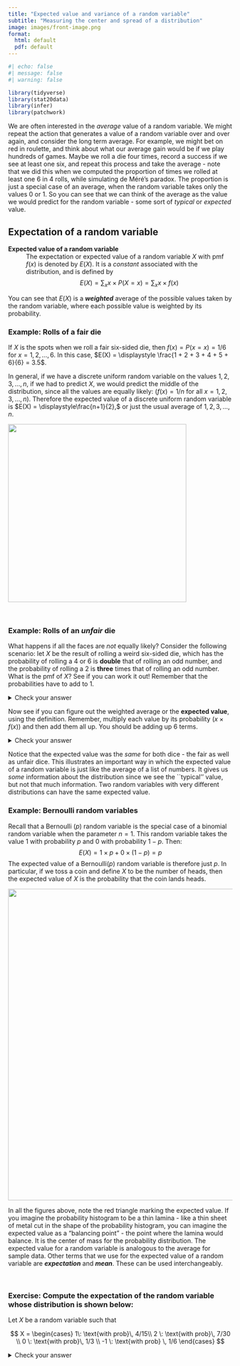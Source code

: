 ```yaml
---
title: "Expected value and variance of a random variable"
subtitle: "Measuring the center and spread of a distribution"
image: images/front-image.png
format:
  html: default
  pdf: default
---
```


```r
#| echo: false
#| message: false
#| warning: false

library(tidyverse)
library(stat20data)
library(infer)
library(patchwork)
```

[W]{.dropcap}e are often interested in the *average* value of a random variable. We might 
repeat the action that generates a value of a random variable over and over again, and consider the long term average. For example, we might bet on red in roulette, and think about what our average gain would be if we play hundreds of games. Maybe we roll a die four times, record a success if we see at least one six, and repeat this process and take the average - note that we did this when we computed the proportion of times we rolled at least one 6 in 4 rolls, while simulating de Méré's paradox. The proportion is just a special case of an average, when the random variable takes only the values $0$ or $1$. So you can see that we can think of the average as the value we would predict for the random variable - some sort of *typical* or  *expected* value.

## Expectation of a random variable

:::{.def}
**Expected value of a random variable**
 ~ The expectation or expected value of a random variable $X$ with pmf $f(x)$ is denoted by $E(X)$. It is a *constant* associated with the distribution, and is defined by 
$$
E(X) = \sum_x x \times P(X = x) = \sum_x x \times f(x)
$$
:::

You can see that $E(X)$ is a __*weighted*__ average of the possible values taken by the random variable, where each possible value is weighted by its probability.


### Example: Rolls of a fair die

If $X$ is the spots when we roll a fair six-sided die, then $f(x) = P(x = x) = 1/6$ for $x = 1, 2, \ldots, 6$. In this case, $E(X) = \displaystyle \frac{1 + 2 + 3 + 4 + 5 + 6}{6} = 3.5$.

In general, if we have a discrete uniform random variable on the values $1, 2, 3, \ldots, n$, if we had to predict $X$, we would predict the middle of the distribution, since all the values are equally likely:  ($f(x) =\displaystyle 1/n$ for all $x = 1, 2, 3, \ldots, n$). Therefore the expected value of a discrete uniform random variable is $E(X) = \displaystyle\frac{n+1}{2},$ or just the usual average of $1, 2, 3, \ldots, n$.

![](images/disc-unif-ev.png){fig-aligned="center" width="400"}

\

### Example: Rolls of an *unfair* die 
 What happens if all the faces are *not* equally likely? Consider the following scenario: let $X$ be the result of rolling a weird six-sided die, which has the probability of rolling a 4 or 6 is __double__ that of rolling an odd number, and the probability of rolling a 2 is __three__ times that of rolling an odd number. What is the pmf of $X$? See if you can work it out! Remember that the probabilities have to add to 1. 
 
<details><summary>Check your answer</summary> 

Writing it as a piecewise function:

$$
P(X=x) = f(x) = \begin{cases}
\frac{1}{10} = 0.1,\: \text{for}\, x = 1, 3, 5 \\
\frac{2}{10} = 0.2, \:, \text{for}\, x = 4, 6 \\
\frac{3}{10} = 0.3, \: \text{for}\, x = 2
\end{cases}
$$
In tabular form:

| $x$ |  $f(x) = P(X = x)$  |
|:------:|:---------:|
|  $1$  | $0.1$ |
|  $2$  | $0.3$ |
|  $3$  | $0.1$ | 
|  $4$  | $0.2$ |
|  $5$  | $0.1$ |
|  $6$  | $0.2$ |

</details>


Now see if you can figure out the weighted average or the **expected value**, using the definition. Remember, multiply each value by its probability ($x\times f(x)$) and then add them all up. You should be adding up 6 terms.

<details><summary>Check your answer</summary> 

$$
\begin{aligned}
E(X) &= \sum_x x \times f(x) \\
     &= 1 \times 0.1 + 2 \times 0.3 +  3 \times 0.1 +  4 \times 0.2 +  5 \times 0.1 + 6 \times 0.2\\
     &= 3.5 \\
\end{aligned}
$$


Here is a picture of the probability histogram with the expected value marked in red.

![](images/weighted-die-ev.png){fig-aligned="center" width="500"}

</details>


Notice that the expected value was the *same* for both dice - the fair as well as unfair dice. This illustrates an important way in which the expected value of a random variable is just like the average of a list of numbers. It gives us *some* information about the distribution since we see the ``typical'' value, but not that much information. Two random variables with very different distributions can have the same expected value.



### Example: Bernoulli random variables

Recall that a Bernoulli ($p$) random variable is the special case of a binomial random variable when the parameter $n=1$. This random variable takes the value $1$ with probability $p$ and $0$ with probability $1-p$. Then:
$$ E(X) = 1 \times p + 0 \times (1-p) = p$$
The expected value of a Bernoulli($p$) random variable is therefore just $p$. In particular, if we toss a coin and define $X$ to be the number of heads, then the expected value of $X$ is the probability that the coin lands heads.

![](images/bernoulli-ev.png){fig-aligned="center" width="700"}

In all the figures above, note the red triangle marking the expected value. If you imagine the probability histogram to be a thin lamina - like a thin sheet of metal cut in the shape of the probability histogram, you can imagine the expected value as a "balancing point" -  the point where the lamina would balance. It is the center of mass for the probability distribution. The expected value for a random variable is analogous to the average for sample data. Other terms that we use for the expected value of a random variable are __*expectation*__ and __*mean*__. These can be used interchangeably.

\

### Exercise: Compute the expectation of the random variable whose distribution is shown below:

Let $X$ be a random variable such that 

$$
X = \begin{cases}
1\: \text{with prob}\, 4/15\\
2 \: \text{with prob}\, 7/30 \\
0 \: \text{with prob}\, 1/3 \\
-1 \: \text{with prob} \, 1/6
\end{cases}
$$


<details><summary> Check your answer </summary>

$$
\begin{aligned}
E(X) &= 1 \times \frac{4}{15} + 2 \times \frac{7}{30} +  0 \times \frac{1}{3} + (-1) \times \frac{1}{6}  \\
 &= \frac{1 \times 8 + 2 \times 7 + 0 \times 10 + (-1) \times 5}{30} \\
 &= \frac{8 + 14 + 0 - 5}{30} \\
 &= \frac{17}{30} = 0.5666667
\end{aligned}
$$
 
Now we have the definition, let's look at what we can do with it. Most of the properties below are what you would expect when you have a sum, since recall that you can pull constants in and out of sums, for example $2x + 2y = 2(x+y)$.

## Properties of expectation

:::{.def} 
**1. Expected value of a constant**
 ~ The expected value of a constant is just the constant itself.
Let $c$ be any constant. The probability mass function can be considered to be $f(c) = 1$. Then 
$$E(c) = c \cdot f(c) = c $$
:::


:::{.def} 
**2. Constant multiple of a random variable**
 ~ If $c$ is a constant, and $X$ is a random variable with pmf $f(x)$, then we can consider $cX$ to be the random variable that takes the value $cx$ when $X$ takes the value $x$, so $f(cx) = f(x)$. Therefore, 
$$ E(cX) = \sum_x cx \cdot f(x) = c \sum_x x \cdot f(x) = c\cdot E(X) $$
:::

:::{.def} 
**3. Additivity of expectation**
 ~ Let $X$ and $Y$ be two random variables, and consider their sum $X + Y$. Then,
$$ E(X + Y) = E(X) + E(Y)$$
This is true regardless of whether $X$ and $Y$ are independent or not (we will call random variables independent when the values of one don't affect the probabilities of the other, like coin tosses and die rolls).
:::

:::{.def} 
**4. Linearity of expectation**
 ~ Putting the previous two properties together, we get
$$ E(aX + bY) = E(aX) + E(bY) = a\cdot E(X) +b \cdot E(Y)$$
:::

\

The next property is very important and a little tricky, so read it carefully. When we have a function of $X$, such as its square, and we want the mean of that function, we have to be careful. We would square the values of $X$, but we would __not__ square the probabilities. This is important! We __never__ touch $f(x)$. 

:::{.def} 
**5. Expectation of a function of a random variable**
 ~ Suppose $Y = g(X)$ is a function of the random variable $X$. Then $Y$ is also a random variable taking values $y = g(x)$, and the probabilities are just the probabilities associated with $x$. Then the expected value of $Y$ is given by:
$$
E(Y) = E(g(X)) = \sum_x g(x) \times f(x) = \sum_x g(x) \times P(X=x)
$$
:::


### Example: Expectation of the *square* of a random variable

Let $X$ be a random variable with the following probability distribution:

| $x$ |  $P(X = x)$  |
|:------:|:---------:|
|  $-2$ |  $0.2$ |
|  $-1$ |  $0.1$ |
|  $0$  |  $0.2$ |
|  $1$  |  $0.3$ |   
|  $3$  |  $0.2$ |  

Let's first add a column with the product $x\times P(X=x)$:

| $x$ |  $P(X = x)$  |  $x\times P(X=x)$ |
|:------:|:---------:|:---------:|
|  $-2$  |  $0.2$ |  $-0.4$ |
|  $-1$  |  $0.1$ | $-0.1$ |
|  $0$   |  $0.2$ | $0$ |
|  $1$   | $0.3$ |  $0.3$ | 
|  $3$  | $0.2$ |   $0.6$

Then we sum the third column to get $E(X) = -0.4 -0.1 + 0 + 0.3 + 0.6 =$ `r -0.4 -0.1 + 0 + 0.3 + 0.6`.

Let's do the same for the random variable $Y = g(X) = X^2$. Add two columns to the original table, one with the values of $y = g(x)$, and one with $g(x)f(x) = g(x)P(X=x)$:

| $x$ |  $P(X = x)$  |  $y = x^2$  |  $g(x)\times P(X=x)$ | 
|:------:|:---------:|:---------:|:---------:|
|  $-2$  |  $0.2$ | $4$  | $0.8$ |
|  $-1$  |  $0.1$ | $1$  |  $0.1$ |
|  $0$   |  $0.2$ | $0$  | $0$ |
|  $1$   | $0.3$ | $1$  | $0.3$ | 
|  $3$  | $0.2$ | $9$   |$1.8$

Summing the last column we get $E(Y) = 0.8 + 0.1 + 0 + 0.3 + 1.8 =$ `r 0.8 + 0.1 + 0 + 0.3 +1.8`.


:::{.callout-warning icon=false}
Do **not** apply the function to $f(x)$! The probability distribution remains the same, only the values of the variable $X$ change. Instead of using $x$, we use $g(x)$.
:::

Now with these tools aka properties of expectation in hand, let's compute the expected values of a binomial random variable.

## Special distributions

We use a variety of ways to describe the expected value of a random variable. We might use the phrases "mean of the random variable $X$" or "mean of the distribution" or "expected value of the random variable $X$" and they all refer to the same quantity $E(X)$ which describes, in a sense, the *center of mass* of the probability distribution of $X$. Now we will write down the mean of the named distributions we have defined. We have already computed the mean of two special distributions, the discrete uniform and the Bernoulli. 

### Binomial Distribution

Let $X\sim Bin(n, p)$. Recall that $X$ counts the number of successes in $n$ trials, where the probability of success on each trial is $p$. We can define $n$ Bernoulli ($p$) random variables $X_1, X_2, \ldots, X_n$ where $X_k = 1$ with probability $p$, that is, $X_k$ is 1 if the $k$th trial is a success. We see that the binomial random variable $X$ can be written as a sum of these $n$ Bernoulli random variables: 

$$
X = X_1 + X_2 + \ldots + X_n
$$

The expected value of $X_k$ is $E(X_k) = p$ for each $k$, so using the additivity of expectation, we get 

$$
\begin{aligned}
E(X) &= E( X_1 + X_2 + \ldots + X_n) \\
 &= E(X_1) + E(X_2) + \ldots + E(X_n) \\
 &= p + p +  \ldots + p\\
 &= np
\end{aligned}
$$

Therefore, if $X\sim Bin(n, p)$, then $E(X) = np$. This intuitively makes sense: if I toss a fair coin 100 times, I expect to see about $50$ heads. This is a very neat trick to compute the expected value of a binomial random variable because you can imagine that computing the expected value using the formula $\displaystyle \sum_x x \cdot f(x)$ would be very messy and difficult. Using Bernoulli random variables allowed us to easily calculate the expected value of a binomial random variable.

### Hypergeometric Distribution

It turns out that whether we sample with or without replacement does not matter, and the expected value of a hypergeometric distribution is just the sample size times the number of successes in the population to begin with, so if $X \sim HG(N, G, n)$, then:
$$
E(X) = n \times \frac{G}{N}
$$
You do not need to know how to derive the expectation for a hypergeometric random variable.

### Poisson Distribution

The expected value of a Poisson random has a rather nice derivation. Otherwise, it is enough to know that if $X \sim Pois(\lambda)$, then
$$
E(X) = \lambda
$$

This makes intuitive sense, if we think of the Poisson random variable as approximating a binomial random variable that has large $n$ and tiny $p$, with $\lambda = np$. Think coin tosses with a very low chance of heads, we still expect to see about $np$ heads on average. You are not expected to know how to derive the expected value of a Poisson random variable, but if you know about Taylor series, you can expand the following to see it.

<details><summary> Derivation of $E(X) = \lambda$</summary>
$$
\begin{aligned}
E(X) &= \sum_{k=0}^\infty k\times P(X = k)\\
    &= \sum_{k=0}^\infty k \times e^{-\lambda}\frac{\lambda^k}{k!}\\ 
    &= \sum_{k=1}^\infty  k \times e^{-\lambda}\frac{\lambda^k}{k!}\\
    &=  e^{-\lambda}\lambda \, \times \sum_{k=1}^\infty \frac{\lambda^{k-1}}{(k-1)!} \\
    &=  e^{-\lambda}\lambda \, \times \sum_{j=0}^\infty \frac{\lambda^j}{j!} \\
    &= e^{-\lambda}\lambda \times  e^{\lambda} \\ 
    &= \lambda
\end{aligned}
$$

- In the third line, the lower limit for the sum changes because the first term is $0$ since $k = 0$.

- In the fourth line, we take out $e^{-\lambda}$ and $\lambda$, and cancel the $k$ in $k!$.

- In the fifth line, we rewrite the lower limit of the sum and the power of $\lambda$ to be $j$ which begins at $0$.

- In the fifth line, notice that sum is just the Maclaurin series of $ e^{\lambda}$.

</details>

Now, let's look at another constant associated with the random variable.

## Variance and standard deviation of a random variable

When we looked at averages of data, we realized that computing measures of center was insufficient to give us a picture of the distribution. We needed to know how the data distribution spread out about its center, and this idea holds true for probability distributions as well. We want a number that describes how far from $E(X)$ the values of $X$ typically fall, similar to the standard deviation for a list of numbers.

:::{.def}
**Variance of a random variable** 
 ~ Define $\mu = E(X)$, and define the function $g(X) = (X-\mu)^2$, which describes the square of the distance of each value of $X$ from its mean, or the *squared deviation* of $X$ from its mean. Then the **variance** of $X$, written as $Var(X)$ is given by:
 $$
 Var(X) = E(g(X)) = E\left[(X-\mu)^2\right]
 $$
::: 
 
The problem with $Var(X)$ is that the units are squared, so just as we did for the sample variance, we will take the square root of the variance.
 
:::{def} 
**Standard deviation of a random variable**
 ~ The square root of $Var(X)$ is called the *standard deviation* of $X$:
 
$$
  SD(X) = \sqrt{Var(X)}
$$  
:::

$SD(X)$ is a "give or take" number attached to the mean $E(X)$, so we can say that a ``typical'' value of $X$ is about $\mu$, give or take one standard deviation (the value of $SD(X)$). Note that $SD(X)$ is a non-negative number. 
 
\

### Example: Rolls of a weighted (unfair) die 

Recall the example in which we roll an unfair die, and the probability mass function $f(x)$ was given by:
$$
P(X=x) = f(x) = \begin{cases}
0.1,\: \text{for}\, x = 1, 3, 5 \\
0.2, \:, \text{for}\, x = 4, 6 \\
0.3, \: \text{for}\, x = 2
\end{cases}
$$

We had computed $E(X)=\mu = 3.5$. What about $Var(X)$? Let's write out the table, and add a column for $g(x) = (x-3.5)^2$.

| $x$ |  $P(X = x)$  |  $g(x) = (x - 3.5)^2$  |  $g(x)\times P(X=x)$ | 
|:------:|:---------:|:---------:|:---------:|
|  $1$  |  $0.1$  | $6.25$ |$0.625$ |
|  $2$  |  $0.3$ |  $2.25$ | $0.675$ |
|  $3$   |  $0.1$ | $0.25$ | $0.025$ |
|  $4$   | $0.2$ | $0.25$ | $0.05$ |
|  $5$  | $0.1$ |$2.25$ | $0.225$ |
|  $6$  |  $0.2$ | $6.25$ | $1.250$ |

$E(g(X)) = \sum_x g(x)\cdot P(X=x) =$ `r round(0.625 + 0.675 + 0.025 + 0.05 + 0.225 + 1.250,3)`

Therefore the standard deviation of $X = SD(X)$ is the square root of the variance, so about `r round(sqrt(0.625 + 0.675 + 0.025 + 0.05 + 0.225 + 1.250),3)`.

\

### Example: Rolls of a fair die 

We have already computed that the expected value of the random variable $X = 3.5$ where $X$ is the result of rolling a fair die. What are $Var(X)$ and $SD(X)$?

<details> <summary> Check your answer </summary>

$Var(X) = \sum_x (x-3.5)^2 \cdot P(X=x) =$ `r round(sum(c(6.25, 2.25, 0.25, 0.25, 2.25, 6.25)*rep(1/6, 6)),3)`.
$SD(X) =$ `r round(sqrt(sum(c(6.25, 2.25, 0.25, 0.25, 2.25, 6.25)*rep(1/6, 6))),3)`.

Why do you think that $Var(X)$ and $SD(X)$ are greater when $X$ is the result of rolling the fair die than when $X$ is the result of rolling the unfair die? (Hint: think about the probability distributions.)


</details>


### Computational formula for $Var(X)$

To compute variance, we usually use a nice shortcut formula:

$$
Var(X) = E\left(X^2\right) - \mu^2
$$

## Properties of variance and standard deviation

:::{.def}
**1. The variance of a constant is $0$**
 ~ Remember that the variance measures how spread out the values of $X$ are about the mean. A constant doesn't spread out at all, so it makes sense that the variance is $0$.
:::

Let's confirm this. Let $X$ be a random variable such that $X = c$ with $f(c) = 1$ for some real number $c$. (This means that $X$ takes the value $c$ with probability 1, that is, with certainty.)

$$ 
Var(X) = E(X^2) - \mu^2 = E(c^2) - c^2 = c^2 - c^2 = 0.
$$
Note that $E(c^2) = c^2$ as $c^2$ is a constant. Thus we have that $SD(c) = 0$.


:::{.def}
**2. The variance of a constant multiple of $X$: $Var(cX) = c^2 Var(X)$**
 ~ Note that $E(cX) = c\mu$ by the properties of expectation. Thus we have (using the short cut formula):

$$
\begin{aligned} 
    Var(cX)  &= E((cX)^2) - (c\mu)^2 \\
    &= E(c^2 X^2) - c^2 \mu^2 \\
    &= c^2E(X^2) - c^2\mu^2\\
    &= c^2\left(E(X^2) - \mu^2 \right) \\
    &= c^2 Var(X)
\end{aligned}
$$
:::

Thus, $SD(cX) = \sqrt{Var(cX)} = \sqrt{c^2 Var(X)} = \lvert c \rvert SD(X).$ 
($SD(X) \ge 0$)

:::{.def}
**3. The variance of $X$ is unchanged by adding a constant**
 ~ If we add a constant to $X$, the spread of the distribution does not change, only its center changes. Let $c$ be a real number. Then we have:

$$
Var(X+c) = Var(X)
$$
:::

You can verify this using the shortcut formula (we won't ask you to derive this).
<details><summary>Check your answer</summary>

$$
\begin{aligned}
Var(X +c) &= E\left(\left(X+c\right)^2\right) - \left(E\left(X+c\right)\right)^2\\
          &= E\left(X^2 + 2cX + c^2\right) - \left((E(X))^2 + 2cE(X) + c^2\right) \\
          &= E\left(X^2\right) + 2cE(X) + c^2 - \left((E(X)\right)^2 -  2cE(X) - c^2\\
          &= E\left(X^2\right) -  \left((E(X)\right)^2 \\
          &= Var(X)

\end{aligned}
$$

</details>

:::{.def}
**4. Additivity of variance**
 ~ If $X$ and $Y$ are **independent** random variables, that is the events $X = x$ and $Y = y$ are independent for all values of $x$ and $y$, we have that:

$$
Var(X + Y) = Var(X) + Var(Y) \text{ and } Var(X - Y) = Var(X) + Var(Y)
$$
:::

Note that in this case, $Var(X + Y) = Var(X) + Var(Y)$ implies that $SD(X +Y) = \sqrt{Var(X) + Var(Y)}$ - square roots and therefore SD's are *not* additive.

\

### Example: Box of tickets

Consider the box with the following $30$ tickets:

$8$ tickets marked $\fbox{1}$, $7$ tickets marked $\fbox{2}$, $10$ tickets marked $\fbox{0}$, and $5$ tickets marked $\fbox{-1}$.

Let $X$ be the value of a single draw from this box, if we shuffle the tickets and draw one ticket at random. What is the probability distribution of $X$? What is $E(X)$, rounded to 3 decimal places?

Notice that the average of the tickets in the box is `r round(mean(c(rep(1,8), rep(2,7), rep(0,10), rep(-1, 5))),3)` which is the same as $E(X)$! 

What about the variance of $X$? 

$$
\begin{aligned}
Var(x) &= E\left[ ( X - \mu)^2 \right] \\
  &=  \left( \frac{8}{30}\times (1-0.567)^2  + \frac{7}{30} \times (2-0.567)^2 + \frac{10}{30} \times (0-0.567)^2 + \frac{5}{30} \times (-1 - 0.567)^2 \right) \\
  &\approx 1.045\\
\end{aligned}  
$$
The sample variance of the tickets in the box is a bit more than 1.045. This is because we use $n-1$ in the denominator of sample variance and sample sd, rather than $n$. 

The standard deviation $SD(X) = \sqrt{Var(X)} =$ `r round(sqrt(1.045556), 3)`.



### Bernoulli random variables

Let $X$ be a Bernoulli ($p$) random variable. We know that $E(X) = \mu = p$. If we compute $E(X^2)$, we get that $E(X^2) = p$. (Make sure you know how to compute $E(X^2)$.) Therefore we have that:
$$
Var(X) = E(X^2) - \mu^2 = p - p^2 = p(1-p).
$$


### Binomial random variables

We use the same method as we did to compute the expectation of $X\sim Bin(n,p)$. We will write $X$ as a sum of independent Bernoulli random variables:
$$ X = X_1 + X_2 + \ldots + X_n$$
where each $X_k \sim$ Bernoulli($p$). Since the $X_k$ are results of independent trials (by the definition of the binomial distribution), we have:
$$Var(X) = Var(X_1) + Var(X_2) + \ldots + Var(X_n) = np(1-p).$$
Therefore, $SD(X) = \sqrt{np(1-p)}$

### Poisson random variables

Computing the variance of a Poisson random variable is more complicated than computing its expectation, so we will just state the variance as a fact. Let $X \sim Poisson(\lambda)$. Then
$$
Var(X) = \lambda.
$$


<!--## Independent and identically distributed random variables

:::{.def}
**IID random variables**
 ~ If we have $n$ independent random variables $X_1, X_2, \ldots, X_n$ such that they all have the same pmf $f(x)$ and the same cdf $F(x)$, we call the random variables $X_1, X_2, \ldots, X_n$ independent and identically distributed random variables. We usually use the abbreviation i.i.d or iid for ``independent and identically distributed''.
::: 
 
This is a very important concept that we have already used to compute the expected value and variance of a binomial random variable by writing it as a sum of iid Bernoulli random variables.

A common example is when we toss a coin $n$ times and count the number of heads - each coin toss can be considered a Bernoulli random variable, and the total number of heads is a sum of $n$ iid Bernoulli random variables. 


### Example: Drawing tickets with replacement

Consider the box shown below:

![](images/box-1.png){fig-aligned="center" width="400"}

Say I draw $25$ tickets with replacement from this box, and let $X_k$ be the value of the $k$th ticket. Then each of the $X_k$ has the same distribution, and they are independent since we draw the tickets with replacement. Therefore $X_1, X_2, \ldots, X_{25}$ are iid random variables, and they *each* have a distribution defined by the following pmf:
$$
f(x) = \begin{cases}
      0.2, \; x = 0, 3, 4 \\
      0.1, \; x = 2 \\
      0.3, \; x = 1
      \end{cases}
$$      

\

<!--## Sums and averages of random variables

### Sums

Suppose we make $n$ draws at random with replacement from the box above, and sum the drawn tickets. The sum $S_n = X_1, X_2, \ldots, X_{n}$ is also a random variable.
Let's simulate this by letting $n=25$ and we will sample $25$ tickets with replacement, sum them, and then repeat this process. Note that the smallest sum we can get is $S_n = 0$ and the largest is $100$. (Why?)

:::{.content-visible when-format="html"}
```r
set.seed(12345)
box = c(0,0,1,1,1,2,3,3,4,4)
s1 <- sum(sample(box, size = 25, replace = TRUE))
paste("The sum of 25 draws is", sep = " ", s1)
```
:::

:::{.content-visible when-format="pdf"}
```r
#| echo: false
#| message: false
#| warning: false

set.seed(12345)
box <-  c(0,0,1,1,1,2,3,3,4,4)
s1 <- sum(sample(box, size = 25, replace = TRUE))
paste("The sum of 25 draws is", sep = " ", s1)
```
:::

Now we will repeat this process 10 times:

:::{.content-visible when-format="html"}
```r
set.seed(12345)
replicate(10, sum(sample(box, size = 25, replace = TRUE)))

```
:::

:::{.content-visible when-format="pdf"}
```r
#| echo: false
#| message: false
#| warning: false


set.seed(12345)
replicate(10, sum(sample(box, size = 25, replace = TRUE)))

```
:::
It is clear that the sum  $S_n$ is random (because the $X_k$ are random), and we can see that the sum of the draws changes with each iteration of the process.

Since we know the distribution of the $X_k$, we can compute $E(X_k)$ and $Var(X_k)$. Note that since the $X_1, X_2, \ldots, X_{n}$ are iid, all the $X_k$ have the same mean and variance. What about their sum $S_n$?
What are $E(S_n)$ and $Var(S_n)$, when $n = 25$?

$E(X_k) = 0.2\times 0 + 0.3 \times 1 + 0.1 \times 2 + 0.2 \times 3 + 0.2 \times 4 = 1.9$ (Note that you could also have just computed the average of the tickets in the box.)

$Var(X_k) = \sum_x (x-1.9)^2 \times P(X=x) = 2.09$

$E(S_{25}) = E(X_1 + X_2 + \ldots +X_{25}) = 25 \times E(X_1) = 25 \times 1.9$.

(We just use $X_1$ since all the $X_k$ have the same distribution.)

Since the $X_k$ are independent, we can write that 

$$
\begin{aligned} 
Var(S_{25}) &= Var(X_1 + X_2 + \ldots +X_{25})\\
&= Var(X_1) + Var(X_2) + \ldots +Var(X_{25})\\
&= 25 \times 2.09
\end{aligned}
$$

We can see that the expectation and variance of the sum *scale* with $n$, so that if $S_n$ is the sum of $n$ iid random variables $X_1, X_2, \ldots, X_n$, then:

$$
\begin{aligned}
E(S_n) &= n \times E(X_1) \\
Var(S_n) &= n \times Var(X_1)\\
\end{aligned}
$$
This does not hold for $SD(S_n)$, though. For the SD, we have the following ``law'' for the standard deviation of the sum.

Square root law for sums of iid random variables
: The standard deviation of the sum of $n$ iid random variables is given by:
$$
SD(S_n) = \sqrt{n} \times SD(X_1)
$$

Since all the $X_k$ have the same distribution, we can use $X_1$ to compute the mean and SD of the sum. This law says that if the sample size increases as $n$, the expected value scales as the *number* of random variables, but the standard deviation of the sum increases more slowly, scaling as $\sqrt{n}$. In other words, if you increase the number of random variables you are summing, the spread of your sum about its expected value increases, but not as fast as the expectation of the sum.


### Averages

We denote the average of the random variables $X_1, X_2, \ldots, X_n$ by $\displaystyle \bar{X} =\frac{S_n}{n}$.

$\displaystyle \bar{X}$ is called the *sample mean* (where the ``sample'' consists of $X_1, X_2, \ldots, X_n$).

$$ E(\bar{X}) = E(\frac{S_n}{n}) = \frac{1}{n} E(S_n) = E(X_1) $$

This means that the expected value of an average does *not* scale as $n$, but $E(\bar{X})$ is the *same* as the expected value of a single random variable. Let's check the variance now:

$$ 
Var(\bar{X}) = Var(\frac{S_n}{n}) = \frac{1}{n^2} Var(S_n) =  \frac{n}{n^2} Var(X_1)
$$

Therefore $Var(\bar{X}) =  \displaystyle \frac{1}{n} Var(X_1)$

Note that, just like the sample sum $S_n$, the sample mean $\displaystyle \bar{X}$ is a random variable, and its variance scales as $\displaystyle \frac{1}{n}$, which implies that $SD(\bar{X})$ will scale as $\displaystyle \frac{1}{\sqrt{n}}$.

Square root law for averages of iid random variables
: The standard deviation of the average of $n$ iid random variables is given by:
$$
SD(\bar{X}) = \frac{1}{\sqrt{n}}SD(X_1)
$$


:::{.def}
**Standard error**
 ~ Since $S_n$ and $\bar{X}$ are numbers computed from the sample $X_1, X_2, \ldots, X_n$, they are called *statistics*. We use the term *standard error* to denote the standard deviation of a *statistic*: $SE(S_n)$ and $SE(\bar{X})$ to distinguish it from the standard deviations of random variables that do not arise as statistics that are computed from $X_1, X_2, \ldots, X_n$.
::: 

#### Example: Probability distributions for sums and averages

Let's go back to the box of colored tickets, draw from this box $n$ times, and then compute the sum and average of the draws. We will simulate the distribution of the sum and the average of 25 draws to see what the distribution of the statistics looks like. Note that when $n=25$, $E(S_n) = 25\times 1.9 = 47.5$ and $SE(S_n) = \sqrt{n} \times SD(X_1) = 5 \times 1.45 = 7.25$

:::{.content-visible when-format="html"}
```r
#| message: false
#| fig-width: 10
#| fig-height: 8

set.seed(12345)
box = c(0,0,1,1,1,2,3,3,4,4)
s1 <- sum(sample(box, size = 25, replace = TRUE))

sum_draws_25 = replicate(1000, sum(sample(box, size = 25, replace = TRUE)))

p1 <- data.frame(sum_draws_25) %>%
  ggplot(aes(x = sum_draws_25, y=..density..)) + 
  geom_histogram(fill = "darkolivegreen2", color = "white") + 
  xlab("sample sum") +
  ylab("density") +
  ggtitle("Empirical distribution of the sample sum, n = 25") + 
  geom_vline(xintercept = 47.5, color = "black", lwd = 1.1)


sum_draws_100 = replicate(1000, sum(sample(box, size = 100, replace = TRUE)))

p2 <- data.frame(sum_draws_100) %>%
  ggplot(aes(x = sum_draws_100, y=..density..)) + 
  geom_histogram(fill = "darkolivegreen3", color = "white") + 
  xlab("sample sum") +
  ylab("density") +
  ggtitle("Empirical distribution of the sample sum, n = 100") + 
  geom_vline(xintercept = 190, color = "black", lwd = 1.1)

mean_draws_25 = replicate(1000, mean(sample(box, size = 25, replace = TRUE)))

p3 <- data.frame(mean_draws_25) %>%
  ggplot(aes(x = mean_draws_25, y=..density..)) + 
  geom_histogram(fill = "cadetblue2", color = "white") + 
  xlab("sample mean") +
  ylab("density") +
  ggtitle("Empirical distribution of the sample mean, n = 25")  + 
  geom_vline(xintercept = 1.9, color = "black", lwd = 1.1)


mean_draws_100 = replicate(1000, mean(sample(box, size = 100, replace = TRUE)))

p4 <- data.frame(mean_draws_100) %>%
  ggplot(aes(x = mean_draws_100, y=..density..)) + 
  geom_histogram(fill = "deepskyblue", color = "white") + 
  xlab("sample mean") +
  ylab("density") +
  ggtitle("Empirical distribution of the sample mean, n = 100") +
  geom_vline(xintercept = 1.9, color = "black", lwd = 1.1)


(p1+p2)/(p3+p4)

```
:::

:::{.content-visible when-format="pdf"}
```r
#| echo: false
#| message: false
#| fig-width: 10
#| fig-height: 8

set.seed(12345)
box = c(0,0,1,1,1,2,3,3,4,4)
s1 <- sum(sample(box, size = 25, replace = TRUE))

sum_draws_25 = replicate(1000, sum(sample(box, size = 25, replace = TRUE)))

p1 <- data.frame(sum_draws_25) %>%
  ggplot(aes(x = sum_draws_25, y=..density..)) + 
  geom_histogram(fill = "darkolivegreen2", color = "white") + 
  xlab("sample sum") +
  ylab("density") +
  ggtitle("Empirical distribution of the sample sum, n = 25") + 
  geom_vline(xintercept = 47.5, color = "black", lwd = 1.1)


sum_draws_100 = replicate(1000, sum(sample(box, size = 100, replace = TRUE)))

p2 <- data.frame(sum_draws_100) %>%
  ggplot(aes(x = sum_draws_100, y=..density..)) + 
  geom_histogram(fill = "darkolivegreen3", color = "white") + 
  xlab("sample sum") +
  ylab("density") +
  ggtitle("Empirical distribution of the sample sum, n = 100") + 
  geom_vline(xintercept = 190, color = "black", lwd = 1.1)

mean_draws_25 = replicate(1000, mean(sample(box, size = 25, replace = TRUE)))

p3 <- data.frame(mean_draws_25) %>%
  ggplot(aes(x = mean_draws_25, y=..density..)) + 
  geom_histogram(fill = "cadetblue2", color = "white") + 
  xlab("sample mean") +
  ylab("density") +
  ggtitle("Empirical distribution of the sample mean, n = 25")  + 
  geom_vline(xintercept = 1.9, color = "black", lwd = 1.1)


mean_draws_100 = replicate(1000, mean(sample(box, size = 100, replace = TRUE)))

p4 <- data.frame(mean_draws_100) %>%
  ggplot(aes(x = mean_draws_100, y=..density..)) + 
  geom_histogram(fill = "deepskyblue", color = "white") + 
  xlab("sample mean") +
  ylab("density") +
  ggtitle("Empirical distribution of the sample mean, n = 100") +
  geom_vline(xintercept = 1.9, color = "black", lwd = 1.1)


(p1+p2)/(p3+p4)

```
:::

What do we notice in these figures? The black line is the expected value. We see that the center of the distribution for the sample sum grows as the sample size increases (look at the x-axis), but this does not happen for the distribution of the sample mean. You can also see that the spread of the data for the sample sum is much greater when n = 100, but this does not happen for the distribution of the sample mean. We will explore the sample sum and sample mean next week. Now, the $y$ axis has neither counts nor proportion, but it has "density". This makes the histogram have a total area of one, similar to a probability histogram. Now we can think of this density histogram as an *approximation* of the probability histogram.


## Continuous distributions

So far, we have talked about discrete distributions, and the probability mass functions for such distributions. Consider a random variable that takes *any* value in a given interval. Recall that  we call such random variables *continuous*. In this situation, we cannot think about discrete bits of probability mass which are non-zero for certain numbers, but rather we imagine that our total probability mass of $1$ is *smeared* over the interval, giving us a smooth density curve, rather than a histogram. To define the probabilities associated with a continuous random variable, we define a probability *density* function (pdf) rather than a probability mass function. 

### Probability density function of a distribution

:::{.def}
**Probability density function**
 ~ This is a function $f(x)$ that satisfies two conditions:

- (1) it is non-negative ($f(x) \ge 0$) and 
- (2) the total area under the curve $y = f(x)$ is 1. That is, 
$$ \int_{-\infty}^\infty f(x) dx = 1 $$
:::

If $X$ is a continuous random variable, we don't talk about $P(X = x$), that is, the probability that $X$ takes a particular value. Rather, we ask what is the probability that $X$ lies in an interval around $x$. Since there are infinitely many outcomes in any interval on the real line, no single outcome can have positive probability, so $P(X=x) =0$ for any particular $x$ in the interval where $X$ is defined. To find the probability that $X$ lies in an interval $(a,b)$, we integrate $f(x)$ over the interval $(a,b)$. That is, we find the area under the curve $f(x)$ over the interval $(a, b)$.

:::{.def}
**The probability that a continuous random variable lies in an interval**
 ~ The probability that $X$ is in the interval $(a,b)$ is given by
$$
P(a < X < b) = P(X \text{ is in the interval }(a,b)) =  \int_{a}^b f(x) dx
$$
:::




#### Example: Uniform(0,1) distribution

Let $X$ be a random variable that takes values in the interval $(0,1)$ with probability density function $f(x) = 1$ for $x$ in $(0,1)$ and $f(x) = 0$ outside of this interval. 

Because $f(x)$ is flat, all intervals of the same length will have the *same area*, so the distribution defined by $f$ is called the *Uniform*$(0,1)$ distribution. If a random variable $X$ has this distribution, we denote this by $X \sim U(0,1)$. The probability that $X$ is in any interval $(a, b)$ which is a subinterval of $(0,1)$ is given by the area of the rectangle formed by the interval and $y=f(x)$, and so is just the width of the interval.

![](images/unif-1.png){fig-aligned="center" width="600"}

### Cumulative distribution function $F(x)$

:::{.def}
**Cumulative distribution function (cdf)**
 ~ The cdf is defined the same way as for discrete random variables:
$$
F(x) = P(X \le x) = \int_{-\infty}^x f(t) dt
$$
:::

The difference is in how we compute $P(X \le x)$. There are no discrete bits of probability mass for $F(x)$ to collect. Instead we have that $F(x)$ is the area under the curve $y = f(x)$ all the way up to the point $x$. 


#### Example: cdf for the Uniform (0,1) distribution

Let $X \sim U(0,1)$. What is $F(0.3)$?

<details> <summary> Check your answer </summary>

$$ 
F(0.3) = P(X \le 0.3) = \int_{-\infty}^0.3 f(t) dt =  \int_0^0.3 1 dt = 0.3
$$
In general, for the $U(0,1)$ distribution, $F(x) = x$.

</details>

-->

## Summary

- We defined the expected value or the mean of a discrete random variable and listed the properties of expectation including linearity and additivity. 

- We defined the variance and standard deviation of a random  variable. Both expectation and variance (and therefore standard deviation) are constants associated to the distribution of the random variable. The variance is more convenient than the sd for computation because it doesn't have square roots. However, the units are squared, so you have to be careful while interpreting the variance. We discussed the properties of variance and standard deviation. 

- We wrote down the expected values and variance for various special random variables.


<!-- We defined the expectation and variance of sums and averages of an iid sample of random variables, and introduced the term *standard error*. We recognized how the mean and variance scale with $n$ and defined the square root law for the standard error of the sum or mean of an iid sample. 

We considered the probability distributions of sums and averages. 

Finally, we introduced continuous distributions. In subsequent notes, we will introduce the most celebrated continuous distribution, the normal distribution. 
-->
